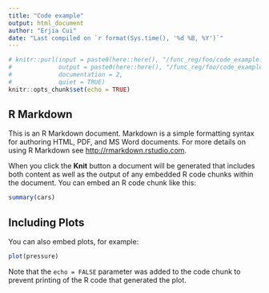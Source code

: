 ```yaml
---
title: "Code example"
output: html_document
author: "Erjia Cui" 
date: "Last compiled on `r format(Sys.time(), '%d %B, %Y')`"
---
```


```r
# knitr::purl(input = paste0(here::here(), "/func_reg/foo/code_example.Rmd"),
#             output = paste0(here::here(), "/func_reg/foo/code_example.R"),
#             documentation = 2,
#             quiet = TRUE)
knitr::opts_chunk$set(echo = TRUE)
```

## R Markdown

This is an R Markdown document. Markdown is a simple formatting syntax for authoring HTML, PDF, and MS Word documents. For more details on using R Markdown see <http://rmarkdown.rstudio.com>.

When you click the **Knit** button a document will be generated that includes both content as well as the output of any embedded R code chunks within the document. You can embed an R code chunk like this:

```r
summary(cars)
```

## Including Plots

You can also embed plots, for example:

```r
plot(pressure)
```

Note that the `echo = FALSE` parameter was added to the code chunk to prevent printing of the R code that generated the plot.
